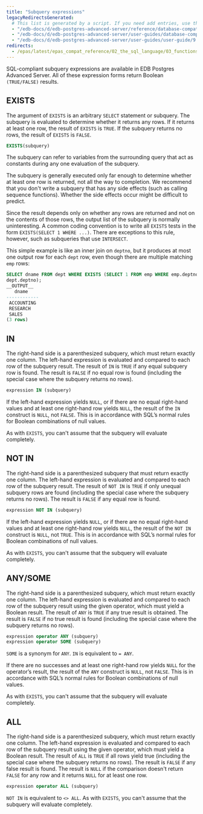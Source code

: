 ```yaml
---
title: "Subquery expressions"
legacyRedirectsGenerated:
  # This list is generated by a script. If you need add entries, use the `legacyRedirects` key.
  - "/edb-docs/d/edb-postgres-advanced-server/reference/database-compatibility-for-oracle-developers-reference-guide/9.6/Database_Compatibility_for_Oracle_Developers_Reference_Guide.1.105.html"
  - "/edb-docs/d/edb-postgres-advanced-server/user-guides/database-compatibility-for-oracle-developers-guide/9.5/Database_Compatibility_for_Oracle_Developers_Guide.1.139.html"
  - "/edb-docs/d/edb-postgres-advanced-server/user-guides/user-guide/9.5/EDB_Postgres_Enterprise_Guide.1.048.html"
redirects:
  - /epas/latest/epas_compat_reference/02_the_sql_language/03_functions_and_operators/12_subquery_expressions/ #generated for docs/epas/reorg-role-use-case-mode
---
```


<div id="subquery_expressions" class="registered_link"></div>

SQL-compliant subquery expressions are available in EDB Postgres Advanced Server. All of these expression forms return Boolean `(TRUE/FALSE)` results.

## EXISTS

The argument of `EXISTS` is an arbitrary `SELECT` statement or subquery. The subquery is evaluated to determine whether it returns any rows. If it returns at least one row, the result of `EXISTS` is `TRUE`. If the subquery returns no rows, the result of `EXISTS` is `FALSE`.

```sql
EXISTS(subquery)
```

The subquery can refer to variables from the surrounding query that act as constants during any one evaluation of the subquery.

The subquery is generally executed only far enough to determine whether at least one row is returned, not all the way to completion. We recommend that you don't write a subquery that has any side effects (such as calling sequence functions). Whether the side effects occur might be difficult to predict.

Since the result depends only on whether any rows are returned and not on the contents of those rows, the output list of the subquery is normally uninteresting. A common coding convention is to write all `EXISTS` tests in the form `EXISTS(SELECT 1 WHERE ...)`. There are exceptions to this rule, however, such as subqueries that use `INTERSECT`.

This simple example is like an inner join on `deptno`, but it produces at most one output row for each `dept` row, even though there are multiple matching `emp` rows:

```sql
SELECT dname FROM dept WHERE EXISTS (SELECT 1 FROM emp WHERE emp.deptno =
dept.deptno);
__OUTPUT__
   dname
------------
 ACCOUNTING
 RESEARCH
 SALES
(3 rows)
```

## IN

The right-hand side is a parenthesized subquery, which must return exactly one column. The left-hand expression is evaluated and compared to each row of the subquery result. The result of `IN` is `TRUE` if any equal subquery row is found. The result is `FALSE` if no equal row is found (including the special case where the subquery returns no rows).

```sql
expression IN (subquery)
```

If the left-hand expression yields `NULL`, or if there are no equal right-hand values and at least one right-hand row yields `NULL`, the result of the `IN` construct is `NULL`, not `FALSE`. This is in accordance with SQL’s normal rules for Boolean combinations of null values.

As with `EXISTS`, you can't assume that the subquery will evaluate completely.

## NOT IN

The right-hand side is a parenthesized subquery that must return exactly one column. The left-hand expression is evaluated and compared to each row of the subquery result. The result of `NOT IN` is `TRUE` if only unequal subquery rows are found (including the special case where the subquery returns no rows). The result is `FALSE` if any equal row is found.

```sql
expression NOT IN (subquery)
```

If the left-hand expression yields `NULL`, or if there are no equal right-hand values and at least one right-hand row yields `NULL`, the result of the `NOT IN` construct is `NULL`, not `TRUE`. This is in accordance with SQL’s normal rules for Boolean combinations of null values.

As with `EXISTS`, you can't assume that the subquery will evaluate completely.

## ANY/SOME

The right-hand side is a parenthesized subquery, which must return exactly one column. The left-hand expression is evaluated and compared to each row of the subquery result using the given operator, which must yield a Boolean result. The result of `ANY` is `TRUE` if any true result is obtained. The result is `FALSE` if no true result is found (including the special case where the subquery returns no rows).

```sql
expression operator ANY (subquery)
expression operator SOME (subquery)
```

`SOME` is a synonym for `ANY`. `IN` is equivalent to `= ANY`.

If there are no successes and at least one right-hand row yields `NULL` for the operator’s result, the result of the `ANY` construct is `NULL`, not `FALSE`. This is in accordance with SQL’s normal rules for Boolean combinations of null values.

As with `EXISTS`, you can't assume that the subquery will evaluate completely.

## ALL

The right-hand side is a parenthesized subquery, which must return exactly one column. The left-hand expression is evaluated and compared to each row of the subquery result using the given operator, which must yield a Boolean result. The result of `ALL` is `TRUE` if all rows yield true (including the special case where the subquery returns no rows). The result is `FALSE` if any false result is found. The result is `NULL` if the comparison doesn't return `FALSE` for any row and it returns `NULL` for at least one row.

```sql
expression operator ALL (subquery)
```

`NOT IN` is equivalent to `<> ALL`. As with `EXISTS`, you can't assume that the subquery will evaluate completely.
